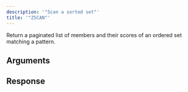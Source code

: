```yaml
---
description: '"Scan a sorted set"'
title: '"ZSCAN"'
---
```

Return a paginated list of members and their scores of an ordered set matching a pattern.
## Arguments
## Response